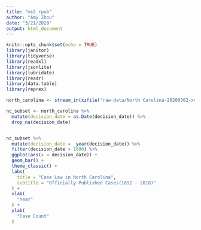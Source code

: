 ```yaml
---
title: "ms5_rpub"
author: "Amy Zhou"
date: "3/21/2020"
output: html_document
---
```


```r
knitr::opts_chunk$set(echo = TRUE)
library(janitor)
library(tidyverse)
library(readxl)
library(jsonlite)
library(lubridate)
library(readr)
library(data.table)
library(reprex)
```
```r
north_carolina <- stream_in(xzfile("raw-data/North Carolina-20200302-xml/data/data.jsonl.xz")) 


```

```r


nc_subset <- north_carolina %>% 
  mutate(decision_date = as.Date(decision_date)) %>% 
  drop_na(decision_date) 



```
```r
nc_subset %>% 
  mutate(decision_date =  year(decision_date)) %>% 
  filter(decision_date > 1890) %>% 
  ggplot(aes(x = decision_date)) +
  geom_bar() +
  theme_classic() +
  labs(
    title = "Case Law in North Carolina",
    subtitle = "Officially Published Cases(1892 - 2018)"
  ) +
  xlab(
    "Year"
  ) +
  ylab(
    "Case Count"
  ) 


```